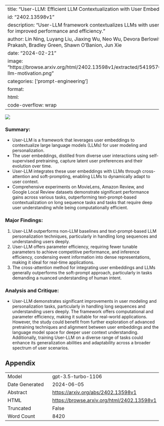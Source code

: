 
---
title: "User-LLM: Efficient LLM Contextualization with User Embeddings"
id: "2402.13598v1"
description: "User-LLM framework contextualizes LLMs with user embeddings for improved performance and efficiency."
author: Lin Ning, Luyang Liu, Jiaxing Wu, Neo Wu, Devora Berlowitz, Sushant Prakash, Bradley Green, Shawn O'Banion, Jun Xie
date: "2024-02-21"
image: "https://browse.arxiv.org/html/2402.13598v1/extracted/5419570/figures/user-llm-motivation.png"
categories: ['prompt-engineering']
format:
  html:
    code-overflow: wrap
---

![](https://browse.arxiv.org/html/2402.13598v1/extracted/5419570/figures/user-llm-motivation.png)

### Summary:
- User-LLM is a framework that leverages user embeddings to contextualize large language models (LLMs) for user modeling and personalization.
- The user embeddings, distilled from diverse user interactions using self-supervised pretraining, capture latent user preferences and their evolution over time.
- User-LLM integrates these user embeddings with LLMs through cross-attention and soft-prompting, enabling LLMs to dynamically adapt to user context.
- Comprehensive experiments on MovieLens, Amazon Review, and Google Local Review datasets demonstrate significant performance gains across various tasks, outperforming text-prompt-based contextualization on long sequence tasks and tasks that require deep user understanding while being computationally efficient.

### Major Findings:
1. User-LLM outperforms non-LLM baselines and text-prompt-based LLM personalization techniques, particularly in handling long sequences and understanding users deeply.
2. User-LLM offers parameter efficiency, requiring fewer tunable parameters to achieve competitive performance, and inference efficiency, condensing event information into dense representations, making it ideal for real-time applications.
3. The cross-attention method for integrating user embeddings and LLMs generally outperforms the soft-prompt approach, particularly in tasks demanding a nuanced understanding of human intent.

### Analysis and Critique:
- User-LLM demonstrates significant improvements in user modeling and personalization tasks, particularly in handling long sequences and understanding users deeply. The framework offers computational and parameter efficiency, making it suitable for real-world applications. However, the study could benefit from further exploration of advanced pretraining techniques and alignment between user embeddings and the language model space for deeper user context understanding. Additionally, training User-LLM on a diverse range of tasks could enhance its generalization abilities and adaptability across a broader spectrum of user scenarios.

## Appendix

|          |          |
|----------|----------|
| Model     | gpt-3.5-turbo-1106       |
| Date Generated     | 2024-06-05       |
| Abstract | [https://arxiv.org/abs/2402.13598v1](https://arxiv.org/abs/2402.13598v1)        |
| HTML     | [https://browse.arxiv.org/html/2402.13598v1](https://browse.arxiv.org/html/2402.13598v1)       |
| Truncated       | False       |
| Word Count       | 8420       |